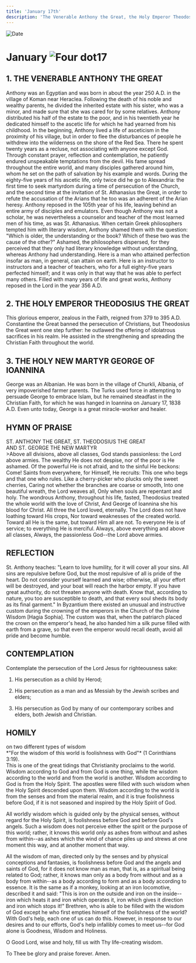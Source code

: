 ```yaml
---
title: 'January 17th'
description: 'The Venerable Anthony the Great, the Holy Emperor Theodosius the Great, Holy New Martyr George of Ioannina'
---
```


<RunningHead />
<Image src="/title-imprint.png" height={68} width={50} alt="Date" className="title-imprint"/>

# <div id="date">January <Image className="four-dot" src="/four-dot.png" height={15} width={15} alt="Four dot" />17</div>

## 1. THE VENERABLE ANTHONY THE GREAT

Anthony was an Egyptian and was born in about the year 250 A.D. in the village of Koman near Heraclea. Following the death of his noble and wealthy parents, he divided the inherited estate with his sister, who was a minor, and made sure that she was cared for by some relatives. Anthony distributed his half of the estate to the poor, and in his twentieth year he dedicated himself to the ascetic life for which he had yearned from his childhood. In the beginning, Anthony lived a life of asceticism in the proximity of his village, but in order to flee the disturbances of people he withdrew into the wilderness on the shore of the Red Sea. There he spent twenty years as a recluse, not associating with anyone except God. Through constant prayer, reflection and contemplation, he patiently endured unspeakable temptations from the devil. His fame spread throughout the entire world, and many disciples gathered around him, whom he set on the path of salvation by his example and words. During the eighty-five years of his ascetic life, only twice did he go to Alexandria: the first time to seek martyrdom during a time of persecution of the Church, and the second time at the invitation of St. Athanasius the Great, in order to refute the accusation of the Arians that he too was an adherent of the Arian heresy. Anthony reposed in the 105th year of his life, leaving behind an entire army of disciples and emulators. Even though Anthony was not a scholar, he was nevertheless a counselor and teacher of the most learned men of his time, as was St. Athanasius. When certain Greek philosophers tempted him with literary wisdom, Anthony shamed them with the question: "Which is older, the understanding or the book? Which of these two was the cause of the other?" Ashamed, the philosophers dispersed, for they perceived that they only had literary knowledge without understanding, whereas Anthony had understanding. Here is a man who attained perfection insofar as man, in general, can attain on earth. Here is an instructor to instructors and a teacher of teachers, who for a full eighty-five years perfected himself; and it was only in that way that he was able to perfect many others. Filled with many years of life and great works, Anthony reposed in the Lord in the year 356 A.D.

## 2. THE HOLY EMPEROR THEODOSIUS THE GREAT

This glorious emperor, zealous in the Faith, reigned from 379 to 395 A.D. Constantine the Great banned the persecution of Christians, but Theodosius the Great went one step further: he outlawed the offering of idolatrous sacrifices in his realm. He assisted in the strengthening and spreading the Christian Faith throughout the world.

## 3. THE HOLY NEW MARTYR GEORGE OF IOANNINA

George was an Albanian. He was born in the village of Churkli, Albania, of very impoverished farmer parents. The Turks used force in attempting to persuade George to embrace Islam, but he remained steadfast in the Christian Faith, for which he was hanged in Ioannina on January 17, 1838 A.D. Even unto today, George is a great miracle-worker and healer.


## HYMN OF PRAISE
<div style={{textAlign:'center', color:'crimson', fontWeight:'bold'}}>
ST. ANTHONY THE GREAT, ST. THEODOSIUS THE GREAT<br />
AND ST. GEORGE THE NEW MARTYR
</div>
>Above all divisions, above all classes,
God stands passionless: the Lord above armies.
The wealthy He does not despise, nor of the poor is He ashamed.
Of the powerful He is not afraid, and to the sinful He beckons: Come!
Saints from everywhere, for Himself, He recruits:
This one who begs and that one who rules.
Like a cherry-picker who plucks only the sweet cherries,
Caring not whether the branches are coarse or smooth,
Into one beautiful wreath, the Lord weaves all,
Only when souls are repentant and holy.
The wondrous Anthony, throughout his life, fasted,
Theodosius treated the whole world with the love of Christ,
And George of Ioannina she his blood for Christ.
All three the Lord loved, eternally.
The Lord does not have loathing toward His crops,
Nor toward weaknesses of the created world.
Toward all He is the same, but toward Him all are not.
To everyone He is of service; to everything He is merciful.
Always, above everything and above all classes,
Always, the passionless God--the Lord above armies.


## REFLECTION


St. Anthony teaches: "Learn to love humility, for it will cover all your sins. All sins are repulsive before God, but the most repulsive of all is pride of the heart. Do not consider yourself learned and wise; otherwise, all your effort will be destroyed, and your boat will reach the harbor empty. If you have great authority, do not threaten anyone with death. Know that, according to nature, you too are susceptible to death, and that every soul sheds its body as its final garment." In Byzantium there existed an unusual and instructive custom during the crowning of the emperors in the Church of the Divine Wisdom [Hagia Sophia]. The custom was that, when the patriarch placed the crown on the emperor's head, he also handed him a silk purse filled with earth from a grave, so that even the emperor would recall death, avoid all pride and become humble.


## CONTEMPLATION

Contemplate the persecution of the Lord Jesus for righteousness sake:

1. His persecution as a child by Herod;

2. His persecution as a man and as Messiah by the Jewish scribes and elders;

3. His persecution as God by many of our contemporary scribes and elders, both Jewish and Christian.


## HOMILY
<div style={{textAlign:'center', color:'crimson', fontWeight:'bold'}}>
on two different types of wisdom
</div><div style={{textAlign:'right'}}>
*"For the wisdom of this world is foolishness with God"* (1 Corinthians 3:19).
</div>
This is one of the great tidings that Christianity proclaims to the world. Wisdom according to God and from God is one thing, while the wisdom according to the world and from the world is another. Wisdom according to God is from the Holy Spirit. The apostles were filled with such wisdom when the Holy Spirit descended upon them. Wisdom according to the world is from the senses and from the material realm, and it is true foolishness before God, if it is not seasoned and inspired by the Holy Spirit of God.

All worldly wisdom which is guided only by the physical senses, without regard for the Holy Spirit, is foolishness before God and before God's angels. Such a wisdom does not perceive either the spirit or the purpose of this world; rather, it knows this world only as ashes from without and ashes from within--as ashes which the wind of chance piles up and strews at one moment this way, and at another moment that way.

All the wisdom of man, directed only by the senses and by physical conceptions and fantasies, is foolishness before God and the angels and saints of God, for it does not know man as man, that is, as a spiritual being related to God; rather, it knows man only as a body from without and as a body from within--as a body according to form and as a body according to essence. It is the same as if a monkey, looking at an iron locomotive, described it and said: "This is iron on the outside and iron on the inside--iron which heats it and iron which operates it, iron which gives it direction and iron which stops it!" Brethren, who is able to be filled with the wisdom of God except he who first empties himself of the foolishness of the world? With God's help, each one of us can do this. However, in response to our desires and to our efforts, God's help infallibly comes to meet us--for God alone is Goodness, Wisdom and Holiness.

O Good Lord, wise and holy, fill us with Thy life-creating wisdom.

To Thee be glory and praise forever. Amen.